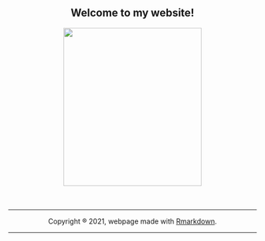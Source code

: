 <center>
## Welcome to my website!
<center>

<center>
<img src="images/mecartoontransparent.png" width="280" height="320">
<br><br><br>
<hr>
Copyright ® 2021, webpage made with [Rmarkdown](https://rmarkdown.rstudio.com/).
<hr>
</center>